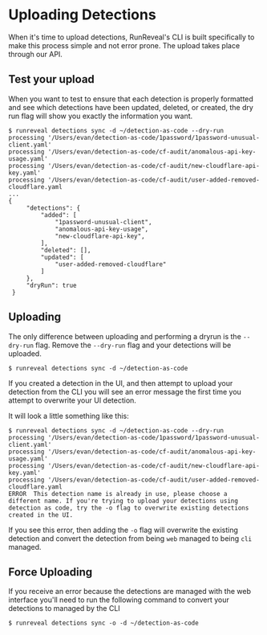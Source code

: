 # Uploading Detections
When it's time to upload detections, RunReveal's CLI is built specifically to
make this process simple and not error prone. The upload takes place through
our API.

## Test your upload

When you want to test to ensure that each detection is properly formatted and
see which detections have been updated, deleted, or created, the dry run flag
will show you exactly the information you want.

```
$ runreveal detections sync -d ~/detection-as-code --dry-run                                                            
processing '/Users/evan/detection-as-code/1password/1password-unusual-client.yaml'                                           
processing '/Users/evan/detection-as-code/cf-audit/anomalous-api-key-usage.yaml'                                             
processing '/Users/evan/detection-as-code/cf-audit/new-cloudflare-api-key.yaml'                                              
processing '/Users/evan/detection-as-code/cf-audit/user-added-removed-cloudflare.yaml
...
{                                                                                                                            
     "detections": {                                                                                                         
         "added": [                                                                                                                                                                                                                                       
             "1password-unusual-client",                                                                                                                                                                                                             
             "anomalous-api-key-usage",                                                                                                                                                                                                                 
             "new-cloudflare-api-key",                                                                                                                                                                                                                        
         ],
         "deleted": [],                                                                                                                                                                                                                                   
         "updated": [                                                                                                                                                                                                                                     
             "user-added-removed-cloudflare"                                                                                         
         ]                                                                                                                   
     },                                                                                                                      
     "dryRun": true                                                                                                          
 }                          
```

## Uploading
The only difference between uploading and performing a dryrun is the `--dry-run` flag.
Remove the `--dry-run` flag and your detections will be uploaded.

```
$ runreveal detections sync -d ~/detection-as-code
```

If you created a detection in the UI, and then attempt to upload your detection
from the CLI you will see an error message the first time you attempt to
overwrite your UI detection.

It will look a little something like this:
```
$ runreveal detections sync -d ~/detection-as-code --dry-run                                                            
processing '/Users/evan/detection-as-code/1password/1password-unusual-client.yaml'                                           
processing '/Users/evan/detection-as-code/cf-audit/anomalous-api-key-usage.yaml'                                             
processing '/Users/evan/detection-as-code/cf-audit/new-cloudflare-api-key.yaml'                                              
processing '/Users/evan/detection-as-code/cf-audit/user-added-removed-cloudflare.yaml
ERROR  This detection name is already in use, please choose a different name. If you're trying to upload your detections using detection as code, try the -o flag to overwrite existing detections created in the UI.
```

If you see this error, then adding the `-o` flag will overwrite the existing
detection and convert the detection from being `web` managed to being `cli`
managed.

## Force Uploading
If you receive an error because the detections are managed with the web interface
you'll need to run the following command to convert your detections to managed
by the CLI
```
$ runreveal detections sync -o -d ~/detection-as-code
```

